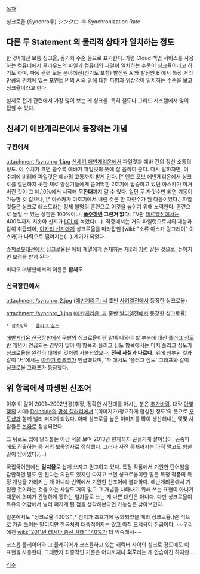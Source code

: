 [[목차]]

싱크로율.(Synchro率)
シンクロ-率
Synchronization Rate

== 다른 두 Statement 의 물리적 상태가 일치하는 정도 ==

한국어에선 보통 싱크율, 동기화 수준 등으로 표기한다. 
가령 Cloud 백업 서비스를 사용하는 컴퓨터에서 클라우드의 파일과 컴퓨터의 파일이 일치하는 수준이 싱크율이라고 하기도 하며, 파동 관련 모든 분야에선(전기도 포함) 발진원 A 와 발진원 B 에서 특정 거리만큼의 위치에 있는 포인트 P 의 A 와 B 에 대한 파형과 위상각이 일치하는 수준을 보고 싱크율이라고 한다. 

실제로 전기 관련에서 가장 많이 보는 게 싱크율. 특히 철도나 그리드 시스템에서 많이 접할 수 있다. 

== 신세기 에반게리온에서 등장하는 개념 ==
=== 구판에서 ===
attachment:/synchro_1.jpg
[[신세기 에반게리온]]에서 파일럿과 에바 간의 정신 소통의 정도. 이 수치가 크면 클수록  에바가 파일럿의 뜻에 잘 움직여 준다. 다시 말하자면, 이 수치에 비례해 파일럿은 에바의 고통까지 받게 된다. [* 엔드 오브 에반게리온에서 싱크로를 절단하지 못한 채로 양산기들에게 뜯어먹힌 2호기에 탑승하고 있던 아스카가 미쳐버린 것이 그 예.]0%에서 시작해 '''무한대'''까지 갈 수 있다. 일단 두 자릿수만 되면 기동이 가능한 것 같으나, [* 아스카가 이호기에서 내린 것은 한 자릿수가 된 다음이었다.] 파일럿들은 싱크로 테스트라는 정체 불명의 훈련으로 이것을 높이기 위해 노력한다. 훈련으로 높일 수 있는 상한은 100%이나, '''[[폭주]]하면 그런거 없다.''' TV판 [[제르엘]]전에서는 400%까지 치솟아 신지가 [[LCL]]에 녹았다(…). 작중에서는 거의 파일럿으로서의 재능과 같이 취급되어, [[이카리 신지]]에게 싱크로율을 따라잡힌 [wiki: "소류 아스카 랑그레이" 아스카]가 나락으로 떨어지는(…) 계기가 되었다.

[[슈퍼로봇대전]]에서 싱크로율은 에바 계열에게 존재하는 제2의 [[기력]] 같은 것으로, 높아지면 보정을 받게 된다.

비디오 더빙판에서의 이름은 '''합체도'''
=== 신극장판에서 ===
attachment:/synchro_2.jpg
([[에반게리온: 서]] 초반 [[사키엘]]전에서 등장한 싱크로율)

attachment:/synchro_3.jpg
([[에반게리온: 파]] 중반 [[발디엘]]전에서 등장한 싱크로율)

 * 참조항목 : [[플러그 심도]]

[[에반게리온 신극장판]]에선 구판의 싱크로율이란 말이 나와야 할 부분에 대신 [[플러그 심도]]란 개념이 언급되는 경우가 많아 이 항목과 플러그 심도 항목에서는 마치 플러그 심도가 싱크로율을 완전히 대체한 것처럼 서술되었으나, '''전혀 사실과 다르다.'''
위에 첨부된 컷과 같이 '서'에서는 [[아카기 리츠코]]가 언급했으며, '파'에서도 '플러그 심도' 그래프와 같이 싱크로율 그래프가 등장했다.

== 위 항목에서 파생된 신조어 ==
이후 이 말이 2001~2002년경(추정, 정확한 시간대를 아시는 분은 [[추가바람]]. 대략 [[아햏햏]]의 시대) [[Dcinside]]의 [[합성 갤러리]]에서 '(이미지가)정교하게 합성된 정도'의 뜻으로 [[포토샵]]과 함께 널리 퍼지게 되었다. 이때 싱크로율 높은 이미지를 많이 생산해내는 몇몇 사람들은 [[본좌]]로 칭송되었다. 

그 뒤로도 입에 달라붙는 어감 덕을 보며 2013년 현재까지 끈질기게 살아남아, 공중파에도 진출하는 등 거의 보통명사로 정착했다. 그러나 사전 등재까지는 아직 멀고도 험한 길이 남아있다.(...)

국립국어원에선 '''일치율'''로 쉽게 쓰자고 권고하고 있다. 특정 작품에서 기원한 단어임을 감안하면 말도 안 된다는 의견도 있지만 따지고 보면 싱크로율이란 말은 특정 작품의 특정 개념을 가리키는 게 아니라 번역에서 기원한 신조어에 불과하다. 에반게리온에서 기원한 것이라는 것을 아는 사람도 거의 없고 그 개념을 나타내기 위해 쓰는 표현이 아니기 때문에 의미가 간명하게 통하는 일치율로 쓰는 게 나쁜 대안은 아니다. 다만 싱크로율이 특유의 어감에서 널리 퍼지게 된 점을 생각해본다면 가능성은 낮아보인다.

일본에서도 "싱크로율 400%"[* 신지가 초호기에 동화되었을 때의 싱크로율.]란 식으로 가끔 쓰이는 말이지만 한국처럼 대중적이지는 않고 아직 오덕용어 취급이다. ~~우리에겐 [[wiki:"2011년 러시아 총선 사태" 140%]]가 더 익숙해서~~

코스튬 플레이어와 그 플레이어가 쿄스튬하고 있는 캐릭터 사이의 싱크로 정도에도 이 표현을 사용한다. 그래봤자 최종적인 기준은 어디까지나 '''외모'''라는 게 안습이긴 하지만... 

[[각주]]

